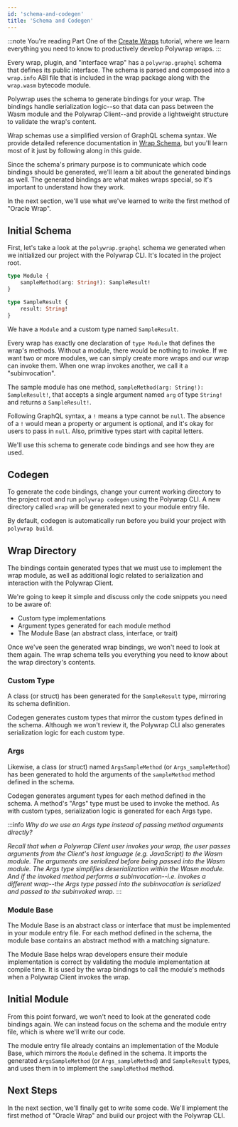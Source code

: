 ```yaml
---
id: 'schema-and-codegen'
title: 'Schema and Codegen'
---
```


:::note
You're reading Part One of the [Create Wraps](../introduction) tutorial, where we learn everything you need to know to productively develop Polywrap wraps.
:::

Every wrap, plugin, and "interface wrap" has a `polywrap.graphql` schema that defines its public interface. The schema is parsed and composed into a `wrap.info` ABI file that is included in the wrap package along with the `wrap.wasm` bytecode module.

Polywrap uses the schema to generate bindings for your wrap. The bindings handle serialization logic--so that data can pass between the Wasm module and the Polywrap Client--and provide a lightweight structure to validate the wrap's content.

Wrap schemas use a simplified version of GraphQL schema syntax. We provide detailed reference documentation in [Wrap Schema](/concepts/wrap-schema), but you'll learn most of it just by following along in this guide.

Since the schema's primary purpose is to communicate which code bindings should be generated, we'll learn a bit about the generated bindings as well. The generated bindings are what makes wraps special, so it's important to understand how they work.

In the next section, we'll use what we've learned to write the first method of "Oracle Wrap".

## **Initial Schema**

First, let's take a look at the `polywrap.graphql` schema we generated when we initialized our project with the Polywrap CLI. It's located in the project root.

```graphql title="polywrap.graphql"
type Module {
    sampleMethod(arg: String!): SampleResult!
}

type SampleResult {
    result: String!
}
```

We have a `Module` and a custom type named `SampleResult`. 

Every wrap has exactly one declaration of `type Module` that defines the wrap's methods. Without a module, there would be nothing to invoke. If we want two or more modules, we can simply create more wraps and our wrap can invoke them. When one wrap invokes another, we call it a "subinvocation".

The sample module has one method, `sampleMethod(arg: String!): SampleResult!`, that accepts a single argument named `arg` of type `String!` and returns a `SampleResult!`.

Following GraphQL syntax, a `!` means a type cannot be `null`. The absence of a `!` would mean a property or argument is optional, and it's okay for users to pass in `null`. Also, primitive types start with capital letters.

We'll use this schema to generate code bindings and see how they are used.

## **Codegen**

To generate the code bindings, change your current working directory to the project root and run `polywrap codegen` using the Polywrap CLI. A new directory called `wrap` will be generated next to your module entry file.

<CodegenDir/>

By default, codegen is automatically run before you build your project with `polywrap build`.

## **Wrap Directory**

The bindings contain generated types that we must use to implement the wrap module, as well as additional logic related to serialization and interaction with the Polywrap Client.

<WrapDir/>

We're going to keep it simple and discuss only the code snippets you need to be aware of:
- Custom type implementations
- Argument types generated for each module method
- The Module Base (an abstract class, interface, or trait)

Once we've seen the generated wrap bindings, we won't need to look at them again. The wrap schema tells you everything you need to know about the wrap directory's contents.

### **Custom Type**

<WrapCustomTypes/>

A class (or struct) has been generated for the `SampleResult` type, mirroring its schema definition.

Codegen generates custom types that mirror the custom types defined in the schema. Although we won't review it, the Polywrap CLI also generates serialization logic for each custom type.

### **Args**

<WrapArgs/>

Likewise, a class (or struct) named `ArgsSampleMethod` (or `Args_sampleMethod`) has been generated to hold the arguments of the `sampleMethod` method defined in the schema.

Codegen generates argument types for each method defined in the schema. A method's "Args" type must be used to invoke the method. As with custom types, serialization logic is generated for each Args type.

:::info
*Why do we use an Args type instead of passing method arguments directly?*

*Recall that when a Polywrap Client user invokes your wrap, the user passes arguments from the Client's host language (e.g. JavaScript) to the Wasm module. The arguments are serialized before being passed into the Wasm module. The Args type simplifies deserialization within the Wasm module. And if the invoked method performs a subinvocation--i.e. invokes a different wrap--the Args type passed into the subinvocation is serialized and passed to the subinvoked wrap.*
:::

### **Module Base**

<WrapModuleBase/>

The Module Base is an abstract class or interface that must be implemented in your module entry file. For each method defined in the schema, the module base contains an abstract method with a matching signature.

The Module Base helps wrap developers ensure their module implementation is correct by validating the module implementation at compile time. It is used by the wrap bindings to call the module's methods when a Polywrap Client invokes the wrap.

## **Initial Module**

From this point forward, we won't need to look at the generated code bindings again. We can instead focus on the schema and the module entry file, which is where we'll write our code.

The module entry file already contains an implementation of the Module Base, which mirrors the `Module` defined in the schema. It imports the generated `ArgsSampleMethod` (or `Args_sampleMethod`) and `SampleResult` types, and uses them in to implement the `sampleMethod` method.

<TemplateModule/>

## **Next Steps**

In the next section, we'll finally get to write some code. We'll implement the first method of "Oracle Wrap" and build our project with the Polywrap CLI.

<NavButton to="./first-method" text="First Method" />